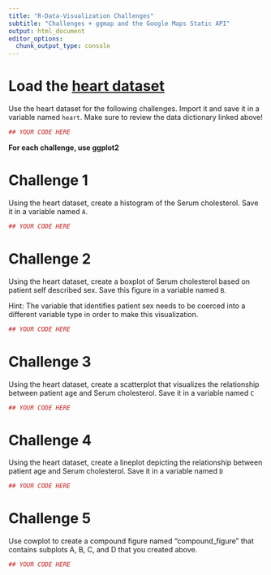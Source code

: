 ```yaml
---
title: "R-Data-Visualization Challenges"
subtitle: "Challenges + ggmap and the Google Maps Static API"
output: html_document
editor_options: 
  chunk_output_type: console
---
```


# Load the [heart dataset](http://search.r-project.org/library/kmed/html/heart.html)

Use the heart dataset for the following challenges. Import it and save it in a variable named `heart`. Make sure to review the data dictionary linked above!

```r
## YOUR CODE HERE
```

**For each challenge, use ggplot2**

# Challenge 1 

Using the heart dataset, create a histogram of the Serum cholesterol. Save it in a variable named `A`.

```r
## YOUR CODE HERE
```

# Challenge 2 

Using the heart dataset, create a boxplot of Serum cholesterol based on patient self described sex. Save this figure in a variable named `B`. 

Hint: The variable that identifies patient sex needs to be coerced into a different variable type in order to make this visualization.



```r
## YOUR CODE HERE
```

# Challenge 3

Using the heart dataset, create a scatterplot that visualizes the relationship between patient age and Serum cholesterol. Save it in a variable named `C`

```r
## YOUR CODE HERE
```

# Challenge 4

Using the heart dataset, create a lineplot depicting the relationship between patient age and Serum cholesterol. Save it in a variable named `D`

```r
## YOUR CODE HERE
```

# Challenge 5 

Use cowplot to create a compound figure named "compound_figure" that contains subplots A, B, C, and D that you created above. 

```r
## YOUR CODE HERE
```
